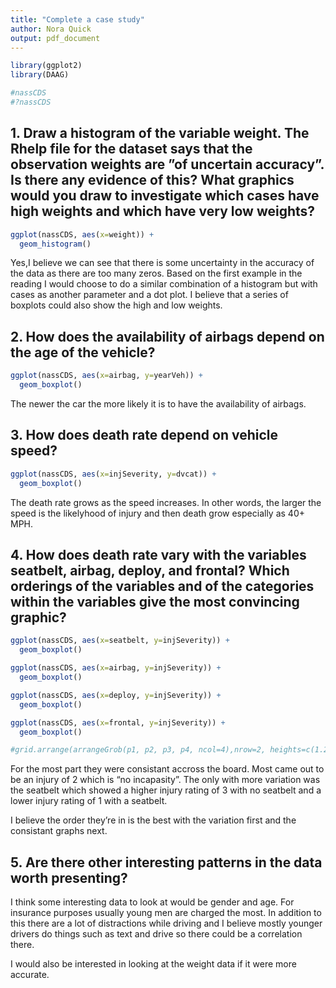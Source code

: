 ```yaml
---
title: "Complete a case study"
author: Nora Quick
output: pdf_document
---
```


```r
library(ggplot2)
library(DAAG)
```

```r
#nassCDS
#?nassCDS
```

## 1. Draw a histogram of the variable weight. The Rhelp file for the dataset says that the observation weights are ”of uncertain accuracy”. Is there any evidence of this? What graphics would you draw to investigate which cases have high weights and which have very low weights?

```r
ggplot(nassCDS, aes(x=weight)) + 
  geom_histogram()
```

Yes,I believe we can see that there is some uncertainty in the accuracy of the data as there are too many zeros. Based on the first example in the reading I would choose to do a similar combination of a histogram but with cases as another parameter and a dot plot. I believe that a series of boxplots could also show the high and low weights.


## 2. How does the availability of airbags depend on the age of the vehicle?

```r
ggplot(nassCDS, aes(x=airbag, y=yearVeh)) + 
  geom_boxplot()
```

The newer the car the more likely it is to have the availability of airbags.


## 3. How does death rate depend on vehicle speed?

```r
ggplot(nassCDS, aes(x=injSeverity, y=dvcat)) + 
  geom_boxplot()
```

The death rate grows as the speed increases. In other words, the larger the speed is the likelyhood of injury and then death grow especially as 40+ MPH.


## 4. How does death rate vary with the variables seatbelt, airbag, deploy, and frontal? Which orderings of the variables and of the categories within the variables give the most convincing graphic?

```r
ggplot(nassCDS, aes(x=seatbelt, y=injSeverity)) + 
  geom_boxplot()

ggplot(nassCDS, aes(x=airbag, y=injSeverity)) + 
  geom_boxplot()

ggplot(nassCDS, aes(x=deploy, y=injSeverity)) + 
  geom_boxplot()

ggplot(nassCDS, aes(x=frontal, y=injSeverity)) + 
  geom_boxplot()

#grid.arrange(arrangeGrob(p1, p2, p3, p4, ncol=4),nrow=2, heights=c(1.25,1))
```

For the most part they were consistant accross the board. Most came out to be an injury of 2 which is "no incapasity". The only with more variation was the seatbelt which showed a higher injury rating of 3 with no seatbelt and a lower injury rating of 1 with a seatbelt.

I believe the order they're in is the best with the variation first and the consistant graphs next.


## 5. Are there other interesting patterns in the data worth presenting?

I think some interesting data to look at would be gender and age. For insurance purposes usually young men are charged the most. In addition to this there are a lot of distractions while driving and I believe mostly younger drivers do things such as text and drive so there could be a correlation there. 

I would also be interested in looking at the weight data if it were more accurate.
